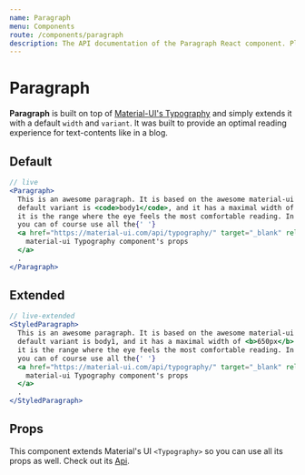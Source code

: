```yaml
---
name: Paragraph
menu: Components
route: /components/paragraph
description: The API documentation of the Paragraph React component. Play around with demos and check out its props.
---
```



# Paragraph

**Paragraph** is built on top of [Material-UI's Typography](https://material-ui.com/components/typography/) and simply
extends it with a default `width` and `variant`. It was built to provide an optimal reading experience for text-contents
like in a blog.

## Default

```jsx
// live
<Paragraph>
  This is an awesome paragraph. It is based on the awesome material-ui Typography component. Its
  default variant is <code>body1</code>, and it has a maximal width of <b>650px</b>. According to awesome studies,
  it is the range where the eye feels the most comfortable reading. In addition to its variant,
  you can of course use all the{' '}
  <a href="https://material-ui.com/api/typography/" target="_blank" rel="noreferrer noopener">
    material-ui Typography component's props
  </a>
  .
</Paragraph>
```

## Extended

```jsx
// live-extended
<StyledParagraph>
  This is an awesome paragraph. It is based on the awesome material-ui Typography component. Its
  default variant is body1, and it has a maximal width of <b>650px</b>. According to awesome studies,
  it is the range where the eye feels the most comfortable reading. In addition to its variant,
  you can of course use all the{' '}
  <a href="https://material-ui.com/api/typography/" target="_blank" rel="noreferrer noopener">
    material-ui Typography component's props
  </a>
  .
</StyledParagraph>
```

## Props

This component extends Material's UI `<Typography>` so you can use all its props as well. Check out its [Api](https://material-ui.com/api/typography/).

<Props of="Paragraph"/>
